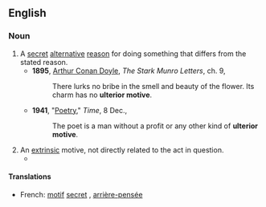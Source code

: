 ==English==

===Noun===
{{en-noun|sg=[[ulterior]] [[motive]]}}

# A [[secret]] [[alternative]] [[reason]] for doing something that differs from the stated reason.
#*'''1895''', [[w:Arthur_Conan_Doyle|Arthur Conan Doyle]], ''The Stark Munro Letters'', ch. 9,
#*:There lurks no bribe in the smell and beauty of the flower. Its charm has no '''ulterior motive'''.
#*'''1941''', "[http://www.time.com/time/magazine/article/0,9171,849702,00.html Poetry]," ''Time'', 8 Dec.,
#*:The poet is a man without a profit or any other kind of '''ulterior motive'''.
# An [[extrinsic]] motive, not directly related to the act in question.
#*{{quote-book
|year=2006
|author=Philip Sington
|title=Zoia's Gold
|url=http://books.google.ca/books?id=CtaFbUVPFikC&dq=Zoia%27s+Gold
|isbn=0743291107
|page=197
|passage=I have an '''ulterior motive''', of course. I want a progress report on the catalog. You've been so mysterious about the whole thing, people are starting to talk.}}

====Translations====
{{trans-top|hidden cause}}
*French: [[motif]] [[secret]] {{m}}, [[arrière-pensée]] {{f}}
{{trans-mid}}
{{trans-bottom}}

{{rfd|What's next, [[red hen]]?}}